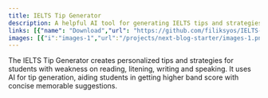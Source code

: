 ```yaml
---
title: IELTS Tip Generator
description: A helpful AI tool for generating IELTS tips and strategies to help students prepare for their IELTS exam.
links: [{"name": "Download","url": "https://github.com/filiksyos/IELTS-Tip-Generator/releases/download/untagged-50070099ac7cfd2a6747/IELTS.Tips.apk"}, {"name": "Repository", "url": "https://github.com/filiksyos/IELTS-Tip-Generator"}]
images: [{"i":"images-1","url":"/projects/next-blog-starter/images-1.png"},{"i":"images-2","url":"/projects/next-blog-starter/images-2.png"},{"i":"images-3","url":"/projects/next-blog-starter/images-3.png"},{"i":"images-4","url":"/projects/next-blog-starter/images-4.png"},{"i":"images-5","url":"/projects/next-blog-starter/images-5.png"}]
---
```


The IELTS Tip Generator creates personalized tips and strategies for students with weakness on reading, litening, writing and speaking. It uses AI for tip generation, aiding students in getting higher band score with concise memorable suggestions.